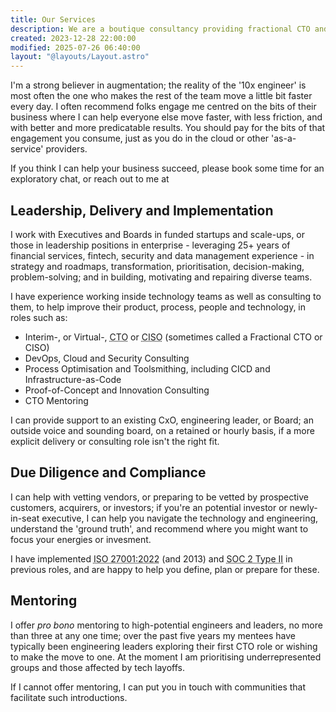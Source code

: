 ```yaml
---
title: Our Services
description: We are a boutique consultancy providing fractional CTO and CISO services to startups and small businesses
created: 2023-12-28 22:00:00
modified: 2025-07-26 06:40:00
layout: "@layouts/Layout.astro"
---
```



I'm a strong believer in augmentation; the reality of the '10x engineer' is most often the one who makes the rest of the team move a little bit faster every day. I often recommend folks engage me centred on the bits of their business where I can help everyone else move faster, with less friction, and with better and more predicatable results. You should pay for the bits of that engagement you consume, just as you do in the cloud or other 'as-a-service' providers.

If you think I can help your business succeed, please <BusinessContactBookings>book some time</BusinessContactBookings> for an exploratory chat, or reach out to me at <BusinessContactReception/>

## Leadership, Delivery and Implementation

I work with Executives and Boards in funded startups and scale-ups, or those in leadership positions in enterprise - leveraging 25+ years of financial services, fintech, security and data management experience - in strategy and roadmaps, transformation, prioritisation, decision-making, problem-solving; and in building, motivating and repairing diverse teams.

I have experience working inside technology teams as well as consulting to them, to help improve their product, process, people and technology, in roles such as:

- Interim-, or Virtual-, <abbr title="Chief Technology Officer">CTO</abbr> or <abbr title="Chief Information Security Officer">CISO</abbr> (sometimes called a Fractional CTO or CISO)
- DevOps, Cloud and Security Consulting
- Process Optimisation and Toolsmithing, including CICD and Infrastructure-as-Code
- Proof-of-Concept and Innovation Consulting
- CTO Mentoring

I can provide support to an existing CxO, engineering leader, or Board; an outside voice and sounding board, on a retained or hourly basis, if a more explicit delivery or consulting role isn't the right fit.

## Due Diligence and Compliance

I can help with vetting vendors, or preparing to be vetted by prospective customers, acquirers, or investors; if you're an potential investor or newly-in-seat executive, I can help you navigate the technology and engineering, understand the 'ground truth', and recommend where you might want to focus your energies or invesment.

I have implemented <abbr lang="en-US" title="International Organization for Standardization standard for Information Security, Cybersecurity and Privacy Protection">ISO 27001:2022</abbr> (and 2013) and <abbr lang="en-US" title="System and Organization Controls report on Trust Services Criteria">SOC 2 Type II</abbr> in previous roles, and are happy to help you define, plan or prepare for these.

## Mentoring

I offer _pro bono_ mentoring to high-potential engineers and leaders, no more than three at any one time; over the past five years my mentees have typically been engineering leaders exploring their first CTO role or wishing to make the move to one. At the moment I am prioritising underrepresented groups and those affected by tech layoffs.

If I cannot offer mentoring, I can put you in touch with communities that facilitate such introductions.
